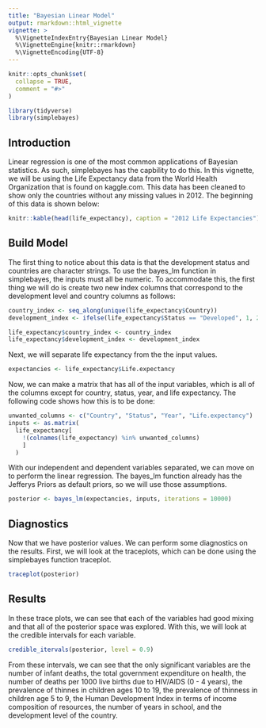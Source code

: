 ```yaml
---
title: "Bayesian Linear Model"
output: rmarkdown::html_vignette
vignette: >
  %\VignetteIndexEntry{Bayesian Linear Model}
  %\VignetteEngine{knitr::rmarkdown}
  %\VignetteEncoding{UTF-8}
---
```


```r
knitr::opts_chunk$set(
  collapse = TRUE,
  comment = "#>"
)
```

```r
library(tidyverse)
library(simplebayes)
```

## Introduction

Linear regression is one of the most common applications of Bayesian statistics. As such, simplebayes has the capbility to do this. In this vignette, we will be using the Life Expectancy data from the World Health Organization that is found on kaggle.com. This data has been cleaned to show only the countries without any missing values in 2012. The beginning of this data is shown below:

```r
knitr::kable(head(life_expectancy), caption = "2012 Life Expectancies")
```


## Build Model

The first thing to notice about this data is that the development status and countries are character strings. To use the bayes_lm function in simplebayes, the inputs must all be numeric. To accommodate this, the first thing we will do is create two new index columns that correspond to the development level and country columns as follows:

```r
country_index <- seq_along(unique(life_expectancy$Country))
development_index <- ifelse(life_expectancy$Status == "Developed", 1, 2)

life_expectancy$country_index <- country_index
life_expectancy$development_index <- development_index
```

Next, we will separate life expectancy from the the input values.

```r
expectancies <- life_expectancy$Life.expectancy
```

Now, we can make a matrix that has all of the input variables, which is all of the columns except for country, status, year, and life expectancy. The following code shows how this is to be done:

```r
unwanted_columns <- c("Country", "Status", "Year", "Life.expectancy")
inputs <- as.matrix(
  life_expectancy[
    !(colnames(life_expectancy) %in% unwanted_columns)
    ]
  )
```

With our independent and dependent variables separated, we can move on to perform the linear regression. The bayes_lm function already has the Jefferys Priors as default priors, so we will use those assumptions.

```r
posterior <- bayes_lm(expectancies, inputs, iterations = 10000)
```

## Diagnostics

Now that we have posterior values. We can perform some diagnostics on the results. First, we will look at the traceplots, which can be done using the simplebayes function traceplot.

```r
traceplot(posterior)
```

## Results

In these trace plots, we can see that each of the variables had good mixing and that all of the posterior space was explored. With this, we will look at the credible intervals for each variable.

```r
credible_itervals(posterior, level = 0.9)
```

From these intervals, we can see that the only significant variables are the number of infant deaths, the total government expenditure on health, the number of deaths per 1000 live births due to HIV/AIDS (0 - 4 years), the prevalence of thinnes in children ages 10 to 19, the prevalence of thinness in children age 5 to 9, the Human Development Index in terms of income composition of resources, the number of years in school, and the development level of the country.
